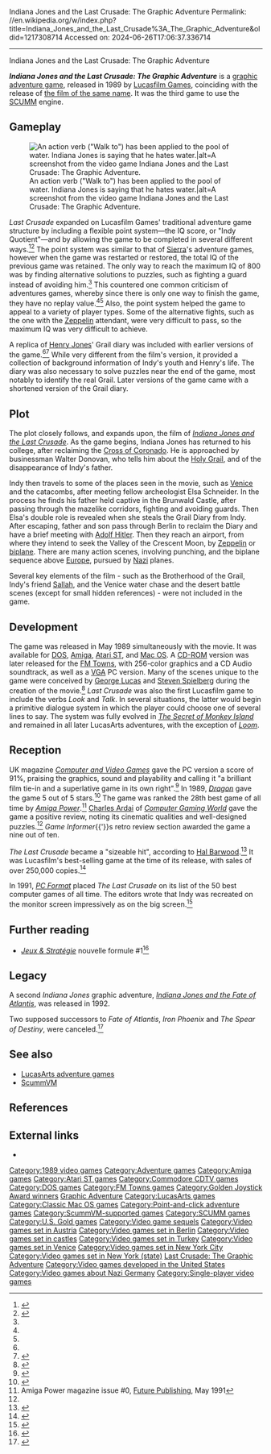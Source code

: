 Indiana Jones and the Last Crusade: The Graphic Adventure
Permalink: //en.wikipedia.org/w/index.php?title=Indiana_Jones_and_the_Last_Crusade%3A_The_Graphic_Adventure&oldid=1217308714
Accessed on: 2024-06-26T17:06:37.336714



------
Indiana Jones and the Last Crusade: The Graphic Adventure
{{Distinguish|text=the NES release, [[Indiana Jones and the Last Crusade (1991 video game)]]}}
{{Distinguish|text=the puzzle/platformer, [[Indiana Jones and the Last Crusade: The Action Game]]}}
{{Infobox video game
|title = Indiana Jones and the Last Crusade: The Graphic Adventure
|image = Indiana Jones and the Last Crusade - The Graphic Adventure Coverart.png
|caption =
|developer = [[LucasArts|Lucasfilm Games]]
|publisher = Lucasfilm Games
|designer = [[Ron Gilbert]]<br>[[Noah Falstein]]<br>[[David Fox (game designer)|David Fox]]
|artist = [[Steve Purcell]]<br>Martin Cameron<br>James A. Dollar<br>Mike Ebert<br>James McLeod
|composer = Eric Hammond<br>'''FM Towns:'''<br>Dave Warhol<br>James Leiterman
|engine = [[SCUMM]]
|released = '''July 1989:''' MS-DOS, Amiga, Atari ST<br>'''1990:''' Mac, FM Towns [https://web.archive.org/web/20060428061222/http://www.lucasarts.com/20th/history_1.htm]<br>'''1992:''' CDTV<br>
'''July 08, 2009:''' Steam
|genre = [[Graphic adventure game|Graphic adventure]]
|modes = [[Single-player]]
|platforms = [[MS-DOS]], [[Amiga]], [[Atari ST]], [[Mac (computer)|Mac]], [[FM Towns]], [[Commodore CDTV|CDTV]]
}}

'''''Indiana Jones and the Last Crusade: The Graphic Adventure''''' is a [[graphic adventure game]], released in 1989 by  [[Lucasfilm Games]], coinciding with the release of [[Indiana Jones and the Last Crusade|the film of the same name]]. It was the third game to use the [[SCUMM]] engine.

==Gameplay==
[[File:Indiana-Jones-and-the-Last-Crusade-adventure-game-screenshot.png|thumb|left|An action verb ("Walk to") has been applied to the pool of water. Indiana Jones is saying that he hates water.|alt=A screenshot from the video game Indiana Jones and the Last Crusade: The Graphic Adventure.]]

''Last Crusade'' expanded on Lucasfilm Games' traditional adventure game structure by including a flexible point system—the IQ score, or "Indy Quotient"—and by allowing the game to be completed in several different ways.<ref name="beyond-game-design_pg227-228">{{cite book |title=Beyond Game Design: Nine Steps Towards Creating Better Videogames |last=Bateman |first=Chris |publisher=[[Cengage Learning]] |year=2009 |pages=227–228 |isbn=978-0495926894 |url=https://books.google.com/books?id=aREEAAAAQBAJ&q=%22Indiana%20Jones%20and%20the%20Last%20Crusade%22%20game%20quotient&pg=PA227 |access-date=July 1, 2018}}</ref><ref name="pcmag_Dec-12-1989">{{cite magazine |magazine=[[PC Magazine]] |date=December 12, 1989 |page=454 |last=Losee |first=Stephanie |author-link=Stephanie Losee |title=Indiana Jones Takes His Crusade to Your Desktop |volume=8 |number=21 |url=https://books.google.com/books?id=5CmkZ3THZtwC&q=%22Indiana%20Jones%20and%20the%20Last%20Crusade%22%20game%20quotient&pg=PT457 |access-date=July 1, 2018}}</ref> The point system was similar to that of [[Sierra Entertainment|Sierra]]'s adventure games, however when the game was restarted or restored, the total IQ of the previous game was retained. The only way to reach the maximum IQ of 800 was by finding alternative solutions to puzzles, such as fighting a guard instead of avoiding him.<ref name="beyond-game-design_pg227-228"/> This countered one common criticism of adventures games, whereby since there is only one way to finish the game, they have no replay value.<ref name="beyond-game-design_pg227-228"/><ref name="pcmag_Dec-12-1989"/> Also, the point system helped the game to appeal to a variety of player types. Some of the alternative fights, such as the one with the [[Zeppelin]] attendant, were very difficult to pass, so the maximum IQ was very difficult to achieve.

A replica of [[Henry Jones, Sr.|Henry Jones]]' Grail diary was included with earlier versions of the game.<ref name="pcmag_Dec-12-1989"/><ref>{{cite book |title=A Bibliography of Modern Arthuriana (1500-200) |publisher=[[Boydell & Brewer]] |year=2006 |pages=597–598 |isbn=9781843840688 |url=https://books.google.com/books?id=3C_hGEGdqcIC&q=%22Indiana%20Jones%20and%20the%20Last%20Crusade%22%20game%20diary&pg=PA597 |access-date=July 1, 2018}}</ref> While very different from the film's version, it provided a collection of background information of Indy's youth and Henry's life. The diary was also necessary to solve puzzles near the end of the game, most notably to identify the real Grail. Later versions of the game came with a shortened version of the Grail diary.

==Plot==
The plot closely follows, and expands upon, the film of ''[[Indiana Jones and the Last Crusade]]''. As the game begins, Indiana Jones has returned to his college, after reclaiming the [[Cross of Coronado]]. He is approached by businessman Walter Donovan, who tells him about the [[Holy Grail]], and of the disappearance of Indy's father.

Indy then travels to some of the places seen in the movie, such as [[Venice]] and the catacombs, after meeting fellow archeologist Elsa Schneider. In the process he finds his father held captive in the Brunwald Castle, after passing through the mazelike corridors, fighting and avoiding guards. Then Elsa's double role is revealed when she steals the Grail Diary from Indy. After escaping, father and son pass through Berlin to reclaim the Diary and have a brief meeting with [[Adolf Hitler]]. Then they reach an airport, from where they intend to seek the Valley of the Crescent Moon, by [[Zeppelin]] or [[biplane]]. There are many action scenes, involving punching, and the biplane sequence above [[Europe]], pursued by [[Nazi Party|Nazi]] planes.

Several key elements of the film - such as the Brotherhood of the Grail, Indy's friend [[Sallah]], and the Venice water chase and the desert battle scenes (except for small hidden references) - were not included in the game.

==Development==
The game was released in May 1989 simultaneously with the movie. It was available for [[DOS]], [[Amiga]], [[Atari ST]], and [[Mac OS]]. A [[CD-ROM]] version was later released for the [[FM Towns]], with 256-color graphics and a CD Audio soundtrack, as well as a [[Video Graphics Array|VGA]] PC version. Many of the scenes unique to the game were conceived by [[George Lucas]] and [[Steven Spielberg]] during the creation of the movie.<ref name="CGW">{{Cite news | date = November 1989 | last = Ardai | first = Charles | authorlink = Charles Ardai | magazine = [[Computer Gaming World]] | title = Travels with Indy: ''Indiana Jones and the Last Crusade: The Graphic Adventure'' | pages = 72, 74 | issue = 65}}</ref> ''Last Crusade'' was also the first Lucasfilm game to include the verbs ''Look'' and ''Talk''. In several situations, the latter would begin a primitive dialogue system in which the player could choose one of several lines to say. The system was fully evolved in ''[[The Secret of Monkey Island]]'' and remained in all later LucasArts adventures, with the exception of ''[[Loom (video game)|Loom]]''.

==Reception==
UK magazine ''[[Computer and Video Games]]'' gave the PC version a score of 91%, praising the graphics, sound and playability and calling it "a brilliant film tie-in and a superlative game in its own right".<ref>{{Cite news | last = Rignall | first = Julian | author-link = Julian Rignall | title = Indy Adventure | newspaper = [[Computer and Video Games (magazine)|Computer and Video Games]] | pages = 62–63 | date = September 1989 | issue = 94}}</ref> In 1989, ''[[Dragon (magazine)|Dragon]]'' gave the game 5 out of 5 stars.<ref name="Dragon152">{{cite journal
|title=The Role of Computers
|last1=Lesser|last2=Lesser|last3=Lesser|first1=Hartley|first2=Patricia|first3=Kirk
|journal=Dragon
|issue=152
|date=December 1989
|pages=64–70}}</ref> The game was ranked the 28th best game of all time by ''[[Amiga Power]]''.<ref>Amiga Power magazine issue #0, [[Future Publishing]], May 1991</ref> [[Charles Ardai]] of ''[[Computer Gaming World]]'' gave the game a positive review, noting its cinematic qualities and well-designed puzzles.<ref name = "CGW"/> ''Game Informer''{{'}}s retro review section awarded the game a nine out of ten.

''The Last Crusade'' became a "sizeable hit", according to [[Hal Barwood]].<ref name="retrogamer">{{cite journal |author=Bevan, Mike |year=2008 |title=The Making of Indiana Jones and the Fate of Atlantis |journal=[[Retro Gamer Magazine]] |publisher=[[Imagine Publishing Ltd.]] |issue=51 |pages=44–49}}</ref> It was Lucasfilm's best-selling game at the time of its release, with sales of over 250,000 copies.<ref>{{Cite web|url=http://www.theinspiracy.com/past-projects.html|archive-url = https://web.archive.org/web/20170325044157/http://www.theinspiracy.com/past-projects.html|archive-date = 2017-03-25|title = Past Projects}}</ref>

In 1991, ''[[PC Format]]'' placed ''The Last Crusade'' on its list of the 50 best computer games of all time. The editors wrote that Indy was recreated on the monitor screen impressively as on the big screen.<ref name=pcformat50>{{cite journal | author=Staff | journal=[[PC Format]] | title=The 50 best games EVER! | date=October 1991 | issue=1 | pages=109–111}}</ref>

==Further reading==
*''[[:fr:Jeux et Stratégie|Jeux & Stratégie]]'' nouvelle formule #1<ref>{{Cite web|url=http://archive.org/details/jeux-et-strategie-nf-1|title=Jeux & stratégie NF 1|date=November 11, 1989|via=Internet Archive}}</ref>

==Legacy==
A second ''Indiana Jones'' graphic adventure, ''[[Indiana Jones and the Fate of Atlantis]]'', was released in 1992.

Two supposed successors to ''Fate of Atlantis'', ''Iron Phoenix'' and ''The Spear of Destiny'', were canceled.<ref name="adventuretreff">{{cite web|url=http://www.adventure-treff.de/artikel/interviews.php?id=49&lang=eng|archive-url=https://web.archive.org/web/20110718194949/http://www.adventure-treff.de/artikel/interviews.php?id=49&lang=eng|archive-date=July 18, 2011|title=Interview: Hal Barwood|author=Frank, Hans|date=July 18, 2007|publisher=Adventure-Treff|access-date=March 18, 2012}}</ref>

==See also==
* [[LucasArts adventure games]]
* [[ScummVM]]

==References==
{{reflist}}

==External links==
* {{MobyGames|id=/indiana-jones-and-the-last-crusade-the-graphic-adventure}}

{{Indiana Jones}}
{{LucasArts adventure games}}

[[Category:1989 video games]]
[[Category:Adventure games]]
[[Category:Amiga games]]
[[Category:Atari ST games]]
[[Category:Commodore CDTV games]]
[[Category:DOS games]]
[[Category:FM Towns games]]
[[Category:Golden Joystick Award winners]]
[[Category:Indiana Jones and the Last Crusade games|Graphic Adventure]]
[[Category:LucasArts games]]
[[Category:Classic Mac OS games]]
[[Category:Point-and-click adventure games]]
[[Category:ScummVM-supported games]]
[[Category:SCUMM games]]
[[Category:U.S. Gold games]]
[[Category:Video game sequels]]
[[Category:Video games set in Austria]]
[[Category:Video games set in Berlin]]
[[Category:Video games set in castles]]
[[Category:Video games set in Turkey]]
[[Category:Video games set in Venice]]
[[Category:Video games set in New York City]]
[[Category:Video games set in New York (state)]]
[[Category:Indiana Jones video games|Last Crusade: The Graphic Adventure]]
[[Category:Video games developed in the United States]]
[[Category:Video games about Nazi Germany]]
[[Category:Single-player video games]]